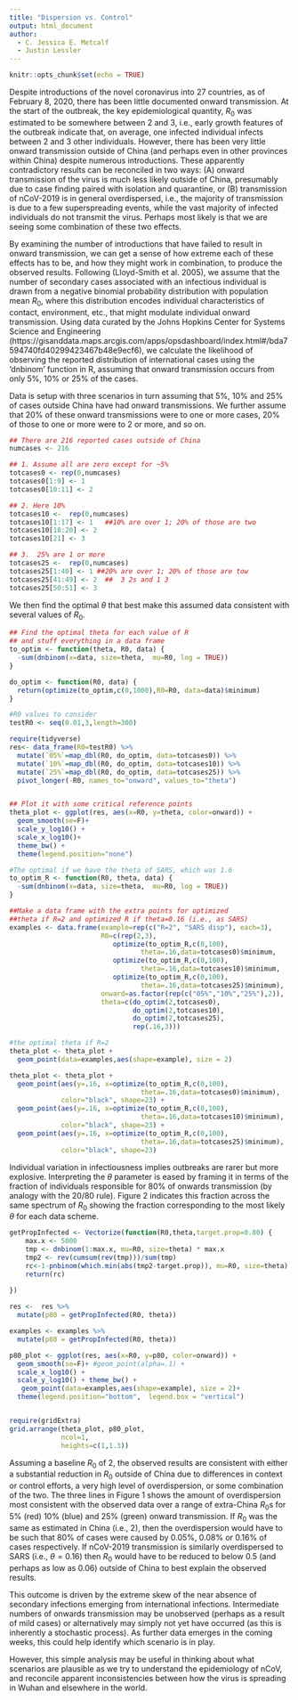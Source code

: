 ```yaml
---
title: "Dispersion vs. Control"
output: html_document
author:
  - C. Jessica E. Metcalf
  - Justin Lessler
---
```


```r
knitr::opts_chunk$set(echo = TRUE)
```


Despite introductions of the novel coronavirus into 27 countries, as of February 8, 2020, there has been little documented onward transmission. At the start of the outbreak, the key epidemiological quantity, $R_0$ was estimated to be somewhere between 2 and 3, i.e., early growth features of the outbreak indicate that, on average, one infected individual infects between 2 and 3 other individuals. However, there has been very little onward transmission outside of China (and perhaps even in other provinces within China) despite numerous introductions. These apparently contradictory results can be reconciled in two ways: (A) onward transmission of the virus is much less likely outside of China, presumably due to case finding paired with isolation and quarantine, or (B) transmission of nCoV-2019 is in general overdispersed, i.e., the majority of transmission is due to a few superspreading events, while the vast majority of infected individuals do not transmit the virus. Perhaps most likely is that we are seeing some combination of these two effects. 

By examining the number of introductions that have failed to result in onward transmission, we can get a sense of how extreme each of these effects has to be, and how they might work in combination, to produce the observed results.  Following (Lloyd-Smith et al. 2005), we assume that the number of secondary cases associated with an infectious individual is drawn from a negative binomial probability distribution with population mean $R_0$, where this distribution encodes individual characteristics of contact, environment, etc., that might modulate individual onward transmission. Using data curated by the Johns Hopkins Center for Systems Science and Engineering (https://gisanddata.maps.arcgis.com/apps/opsdashboard/index.html#/bda7594740fd40299423467b48e9ecf6), we calculate the likelihood of observing the reported distribution of international cases using the ‘dnbinom’ function in R, assuming that onward transmission occurs from only 5\%, 10\% or 25\% of the cases. 

Data is setup with three scenarios in turn assuming that 5%, 10% and 25% of
cases outside China have had onward transmissions. 
We further assume that 20% of these onward transmissions were to one or
more cases, 20% of those to one or more were to 2 or more, and so on. 

```r

## There are 216 reported cases outside of China
numcases <- 216

## 1. Assume all are zero except for ~5% 
totcases0 <- rep(0,numcases)
totcases0[1:9] <- 1
totcases0[10:11] <- 2

## 2. Here 10% 
totcases10 <-  rep(0,numcases)
totcases10[1:17] <- 1   ##10% are over 1; 20% of those are two
totcases10[18:20] <- 2  
totcases10[21] <- 3

## 3.  25% are 1 or more
totcases25 <-  rep(0,numcases)
totcases25[1:40] <- 1 ##20% are over 1; 20% of those are tow
totcases25[41:49] <- 2  ##  3 2s and 1 3
totcases25[50:51] <- 3

```

We then find the optimal $\theta$ that best make this assumed data
consistent with several values of $R_0$.

```r

## Find the optimal theta for each value of R
## and stuff everything in a data frame
to_optim <- function(theta, R0, data) {
  -sum(dnbinom(x=data, size=theta,  mu=R0, log = TRUE))
}

do_optim <- function(R0, data) {
  return(optimize(to_optim,c(0,1000),R0=R0, data=data)$minimum)
}

#R0 values to consider
testR0 <- seq(0.01,3,length=300)

require(tidyverse)
res<- data_frame(R0=testR0) %>% 
  mutate(`05%`=map_dbl(R0, do_optim, data=totcases0)) %>% 
  mutate(`10%`=map_dbl(R0, do_optim, data=totcases10)) %>% 
  mutate(`25%`=map_dbl(R0, do_optim, data=totcases25)) %>% 
  pivot_longer(-R0, names_to="onward", values_to="theta")


## Plot it with some critical reference points
theta_plot <- ggplot(res, aes(x=R0, y=theta, color=onward)) +
  geom_smooth(se=F)+
  scale_y_log10() + 
  scale_x_log10()+
  theme_bw() +
  theme(legend.position="none")

#The optimal if we have the theta of SARS, which was 1.6
to_optim_R <- function(R0, theta, data) {
  -sum(dnbinom(x=data, size=theta,  mu=R0, log = TRUE))  
}

##Make a data frame with the extra points for optimized
##theta if R=2 and optimized R if theta=0.16 (i.e., as SARS)
examples <- data.frame(example=rep(c("R=2", "SARS disp"), each=3),
                       R0=c(rep(2,3),
                          optimize(to_optim_R,c(0,100),
                                 theta=.16,data=totcases0)$minimum,
                          optimize(to_optim_R,c(0,100),
                                 theta=.16,data=totcases10)$minimum,
                          optimize(to_optim_R,c(0,100),
                                 theta=.16,data=totcases25)$minimum),
                       onward=as.factor(rep(c("05%","10%","25%"),2)),
                       theta=c(do_optim(2,totcases0),
                               do_optim(2,totcases10),
                               do_optim(2,totcases25),
                               rep(.16,3)))

#the optimal theta if R=2
theta_plot <- theta_plot + 
  geom_point(data=examples,aes(shape=example), size = 2)

theta_plot <- theta_plot + 
  geom_point(aes(y=.16, x=optimize(to_optim_R,c(0,100),
                                 theta=.16,data=totcases0)$minimum),
             color="black", shape=23) +
  geom_point(aes(y=.16, x=optimize(to_optim_R,c(0,100),
                                 theta=.16,data=totcases10)$minimum),
             color="black", shape=23) +
  geom_point(aes(y=.16, x=optimize(to_optim_R,c(0,100),
                                 theta=.16,data=totcases25)$minimum),
             color="black", shape=23)


```

Individual variation in infectiousness implies outbreaks are rarer but more explosive. Interpreting the $\theta$ parameter is eased by framing it in terms of the fraction of individuals responsible for 80\% of onwards transmission (by analogy with the 20/80 rule). Figure 2 indicates this fraction across the same spectrum of $R_0$ showing the fraction corresponding to the most likely $\theta$ for each data scheme. 

```r

getPropInfected <- Vectorize(function(R0,theta,target.prop=0.80) {
    max.x <- 5000
    tmp <- dnbinom(1:max.x, mu=R0, size=theta) * max.x
    tmp2 <- rev(cumsum(rev(tmp)))/sum(tmp)
    rc<-1-pnbinom(which.min(abs(tmp2-target.prop)), mu=R0, size=theta)
    return(rc)
  
})

res <-  res %>% 
  mutate(p80 = getPropInfected(R0, theta)) 

examples <- examples %>% 
  mutate(p80 = getPropInfected(R0, theta)) 

p80_plot <- ggplot(res, aes(x=R0, y=p80, color=onward)) +
  geom_smooth(se=F)+ #geom_point(alpha=.1) +
  scale_x_log10() +
  scale_y_log10() + theme_bw() +
   geom_point(data=examples,aes(shape=example), size = 2)+
  theme(legend.position="bottom",  legend.box = "vertical")


require(gridExtra)
grid.arrange(theta_plot, p80_plot,
             ncol=1,
             heights=c(1,1.3))

```

Assuming a baseline $R_0$ of 2, the observed results are consistent with either a substantial reduction in $R_0$ outside of China due to differences in context or control efforts, a very high level of overdispersion, or some combination of the two. The three lines in Figure 1 shows the amount of overdispersion most consistent with the observed data over a range of extra-China $R_0$s for 5% (red) 10% (blue) and 25% (green) onward transmission. If $R_0$ was the same as estimated in China (i.e., 2), then the overdispersion would have to be such that 80% of cases were caused by 0.05%, 0.08% or 0.16% of cases respectively. If nCoV-2019 transmission is similarly overdispersed to SARS (i.e., $\theta=0.16$) then $R_0$ would have to be reduced to below 0.5 (and perhaps as low as 0.06) outside of China to best explain the observed results. 


This outcome is driven by the extreme skew of the near absence of secondary infections emerging from international infections. Intermediate numbers of onwards transmission may be unobserved (perhaps as a result of mild cases) or alternatively may simply not yet have occurred (as this is inherently a stochastic process). As further data emerges in the coming weeks, this could help identify which scenario is in play. 

However, this simple analysis may be useful in thinking about what scenarios are plausible as we try to understand the epidemiology of nCoV, and reconcile apparent inconsistencies between how the virus is spreading in Wuhan and elsewhere in the world. 



